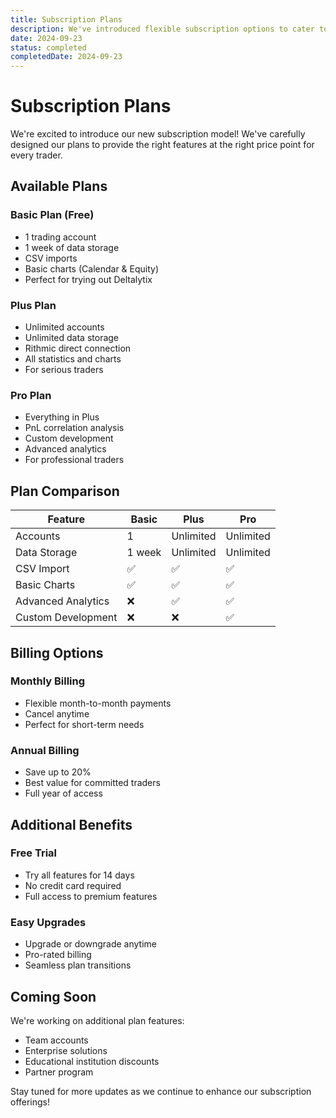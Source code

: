 ```yaml
---
title: Subscription Plans
description: We've introduced flexible subscription options to cater to different trader needs. Choose from Basic to Premium plans, available in both monthly and yearly subscriptions. Each tier offers a unique set of features to support your trading journey.
date: 2024-09-23
status: completed
completedDate: 2024-09-23
---
```


# Subscription Plans

We're excited to introduce our new subscription model! We've carefully designed our plans to provide the right features at the right price point for every trader.

## Available Plans

### Basic Plan (Free)
- 1 trading account
- 1 week of data storage
- CSV imports
- Basic charts (Calendar & Equity)
- Perfect for trying out Deltalytix

### Plus Plan
- Unlimited accounts
- Unlimited data storage
- Rithmic direct connection
- All statistics and charts
- For serious traders

### Pro Plan
- Everything in Plus
- PnL correlation analysis
- Custom development
- Advanced analytics
- For professional traders

## Plan Comparison

| Feature | Basic | Plus | Pro |
|---------|-------|------|-----|
| Accounts | 1 | Unlimited | Unlimited |
| Data Storage | 1 week | Unlimited | Unlimited |
| CSV Import | ✅ | ✅ | ✅ |
| Basic Charts | ✅ | ✅ | ✅ |
| Advanced Analytics | ❌ | ✅ | ✅ |
| Custom Development | ❌ | ❌ | ✅ |

## Billing Options

### Monthly Billing
- Flexible month-to-month payments
- Cancel anytime
- Perfect for short-term needs

### Annual Billing
- Save up to 20%
- Best value for committed traders
- Full year of access

## Additional Benefits

### Free Trial
- Try all features for 14 days
- No credit card required
- Full access to premium features

### Easy Upgrades
- Upgrade or downgrade anytime
- Pro-rated billing
- Seamless plan transitions

## Coming Soon

We're working on additional plan features:
- Team accounts
- Enterprise solutions
- Educational institution discounts
- Partner program

Stay tuned for more updates as we continue to enhance our subscription offerings! 